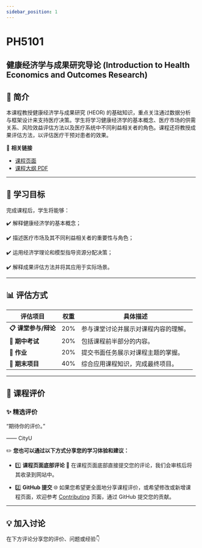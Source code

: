 ```yaml
---
sidebar_position: 1
---
```


# PH5101
## 健康经济学与成果研究导论 (Introduction to Health Economics and Outcomes Research)

## **📘 简介**
本课程教授健康经济学与成果研究 (HEOR) 的基础知识，重点关注通过数据分析与框架设计来支持医疗决策。学生将学习健康经济学的基本概念、医疗市场的供需关系、风险效益评估方法以及医疗系统中不同利益相关者的角色。课程还将教授成果评估方法，以评估医疗干预对患者的效果。

🔗 **相关链接**
- [课程页面](https://www.cityu.edu.hk/catalogue/pg/202425/course/PH5101.htm)
- [课程大纲 PDF](https://www.cityu.edu.hk/catalogue/pg/202425/course/PH5101.pdf)

---

## **🎯 学习目标**

完成课程后，学生将能够：

✔️ 解释健康经济学的基本概念；

✔️ 描述医疗市场及其不同利益相关者的重要性与角色；

✔️ 运用经济学理论和模型指导资源分配决策；

✔️ 解释成果评估方法并将其应用于实际场景。

---

## **📊 评估方式**

| **评估项目**          | **权重** | **具体描述**                                                                                       |
|----------------------|---------|---------------------------------------------------------------------------------------------------|
| **📋 课堂参与/辩论**   | 20%      | 参与课堂讨论并展示对课程内容的理解。                                                                  |
| **📂 期中考试**        | 20%      | 包括课程前半部分的内容。                                                                             |
| **📂 作业**           | 20%      | 提交书面任务展示对课程主题的掌握。                                                                     |
| **📂 期末项目**        | 40%      | 综合应用课程知识，完成最终项目。                                                                       |

---

## **💬 课程评价**

### ✨ **精选评价**
<div className={commentStyles.commentBox}>
    <p className={commentStyles.commentText}>
        “期待你的评价。”
    </p>
    <p className={commentStyles.commentAuthor}>—— CityU</p>
</div>

✏️ **您也可以通过以下方式分享您的学习体验和建议：**

- 1️⃣ **课程页面底部评论**
💬 在课程页面底部直接提交您的评论，我们会审核后将其收录到网站中。

- 2️⃣ **GitHub 提交**
🌐 如果您希望更全面地分享课程评价，或希望修改或新增课程页面，欢迎参考 [Contributing](https://penjc.github.io/CityU/contributing) 页面，通过 GitHub 提交您的贡献。

---

## **💡 加入讨论**

在下方评论分享您的评价、问题或经验👇
<Utterances />
